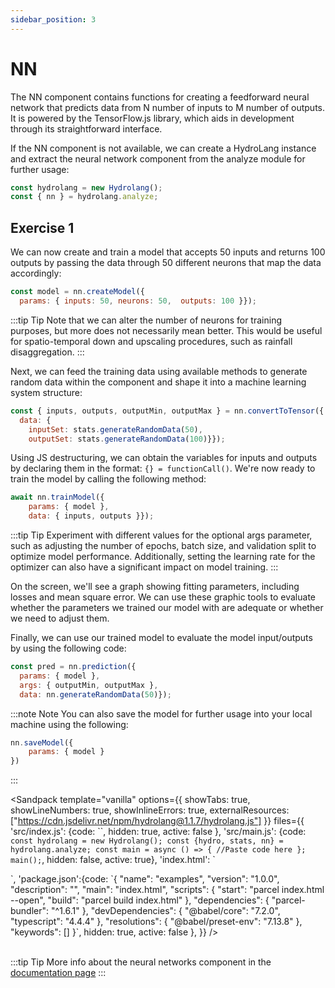 ```yaml
---
sidebar_position: 3
---
```



# NN

The NN component contains functions for creating a feedforward neural network that predicts data from N number of inputs to M number of outputs. It is powered by the TensorFlow.js library, which aids in development through its straightforward interface.

If the NN component is not available, we can create a HydroLang instance and extract the neural network component from the analyze module for further usage:

```js
const hydrolang = new Hydrolang();
const { nn } = hydrolang.analyze;
```

## Exercise 1

We can now create and train a model that accepts 50 inputs and returns 100 outputs by passing the data through 50 different neurons that map the data accordingly:

```js
const model = nn.createModel({
  params: { inputs: 50, neurons: 50,  outputs: 100 }});
```

:::tip Tip
Note that we can alter the number of neurons for training purposes, but more does not necessarily mean better. This would be useful for spatio-temporal down and upscaling procedures, such as rainfall disaggregation.
:::

Next, we can feed the training data using available methods to generate random data within the component and shape it into a machine learning system structure:

```js
const { inputs, outputs, outputMin, outputMax } = nn.convertToTensor({
  data: {
    inputSet: stats.generateRandomData(50),
    outputSet: stats.generateRandomData(100)}});
```
Using JS destructuring, we can obtain the variables for inputs and outputs by declaring them in the format: `{} = functionCall()`. We're now ready to train the model by calling the following method:

```js
await nn.trainModel({ 
    params: { model }, 
    data: { inputs, outputs }});
```

:::tip Tip
Experiment with different values for the optional args parameter, such as adjusting the number of epochs, batch size, and validation split to optimize model performance. Additionally, setting the learning rate for the optimizer can also have a significant impact on model training.
:::

On the screen, we'll see a graph showing fitting parameters, including losses and mean square error. We can use these graphic tools to evaluate whether the parameters we trained our model with are adequate or whether we need to adjust them.

Finally, we can use our trained model to evaluate the model input/outputs by using the following code:

```js
const pred = nn.prediction({
  params: { model },
  args: { outputMin, outputMax },
  data: nn.generateRandomData(50)});
```

:::note Note
You can also save the model for further usage into your local machine using the following:
```js
nn.saveModel({
    params: { model }
})
```
:::

<Sandpack 
template="vanilla"
options={{
    showTabs: true,
    showLineNumbers: true,
    showInlineErrors: true,
    externalResources: ["https://cdn.jsdelivr.net/npm/hydrolang@1.1.7/hydrolang.js"]
}}
files={{
  'src/index.js': {code: ``, hidden: true, active: false },
    'src/main.js': {code: `const hydrolang = new Hydrolang();
const {hydro, stats, nn} = hydrolang.analyze;
const main = async () => {
  //Paste code here
};
main();`, hidden: false, active: true},
    'index.html': `<!DOCTYPE html>
<html lang="en">
  <head>
    <script src="https://cdn.jsdelivr.net/npm/hydrolang@1.1.7/hydrolang.js"></script>
    <title>My HydroLang Example</title>
  </head>
  <body>
    <script src="src/main.js"></script>
  </body>
</html>`,
'package.json':{code: `{
  "name": "examples",
  "version": "1.0.0",
  "description": "",
  "main": "index.html",
  "scripts": {
    "start": "parcel index.html --open",
    "build": "parcel build index.html"
  },
  "dependencies": {
    "parcel-bundler": "^1.6.1"
  },
  "devDependencies": {
    "@babel/core": "7.2.0",
    "typescript": "4.4.4"
  },
  "resolutions": {
    "@babel/preset-env": "7.13.8"
  },
  "keywords": []
}`, hidden: true, active: false
},
}}
/>
<br></br>

:::tip Tip
More info about the neural networks component in the [documentation page](https://uihilab.github.io/HydroLang/nn.html)
:::







